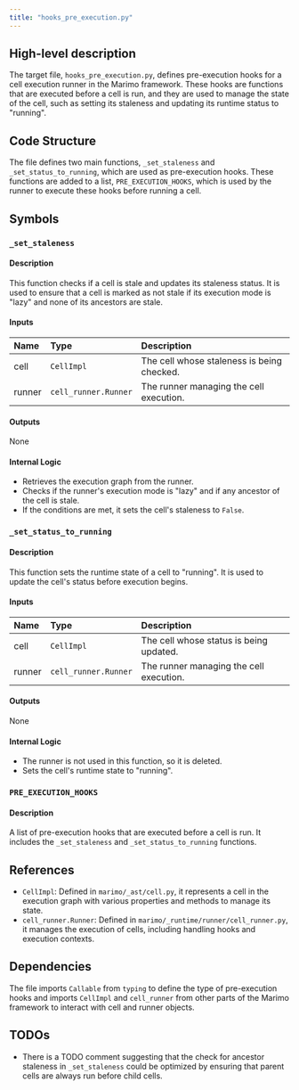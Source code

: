 ```yaml
---
title: "hooks_pre_execution.py"
---
```


## High-level description

The target file, `hooks_pre_execution.py`, defines pre-execution hooks for a cell execution runner in the Marimo framework. These hooks are functions that are executed before a cell is run, and they are used to manage the state of the cell, such as setting its staleness and updating its runtime status to "running".

## Code Structure

The file defines two main functions, `_set_staleness` and `_set_status_to_running`, which are used as pre-execution hooks. These functions are added to a list, `PRE_EXECUTION_HOOKS`, which is used by the runner to execute these hooks before running a cell.

## Symbols

### `_set_staleness`
#### Description
This function checks if a cell is stale and updates its staleness status. It is used to ensure that a cell is marked as not stale if its execution mode is "lazy" and none of its ancestors are stale.

#### Inputs
| Name   | Type                  | Description                        |
|:-------|:----------------------|:-----------------------------------|
| cell   | `CellImpl`            | The cell whose staleness is being checked. |
| runner | `cell_runner.Runner`  | The runner managing the cell execution. |

#### Outputs
None

#### Internal Logic
- Retrieves the execution graph from the runner.
- Checks if the runner's execution mode is "lazy" and if any ancestor of the cell is stale.
- If the conditions are met, it sets the cell's staleness to `False`.

### `_set_status_to_running`
#### Description
This function sets the runtime state of a cell to "running". It is used to update the cell's status before execution begins.

#### Inputs
| Name   | Type                  | Description                        |
|:-------|:----------------------|:-----------------------------------|
| cell   | `CellImpl`            | The cell whose status is being updated. |
| runner | `cell_runner.Runner`  | The runner managing the cell execution. |

#### Outputs
None

#### Internal Logic
- The runner is not used in this function, so it is deleted.
- Sets the cell's runtime state to "running".

### `PRE_EXECUTION_HOOKS`
#### Description
A list of pre-execution hooks that are executed before a cell is run. It includes the `_set_staleness` and `_set_status_to_running` functions.

## References

- `CellImpl`: Defined in `marimo/_ast/cell.py`, it represents a cell in the execution graph with various properties and methods to manage its state.
- `cell_runner.Runner`: Defined in `marimo/_runtime/runner/cell_runner.py`, it manages the execution of cells, including handling hooks and execution contexts.

## Dependencies

The file imports `Callable` from `typing` to define the type of pre-execution hooks and imports `CellImpl` and `cell_runner` from other parts of the Marimo framework to interact with cell and runner objects.

## TODOs

- There is a TODO comment suggesting that the check for ancestor staleness in `_set_staleness` could be optimized by ensuring that parent cells are always run before child cells.